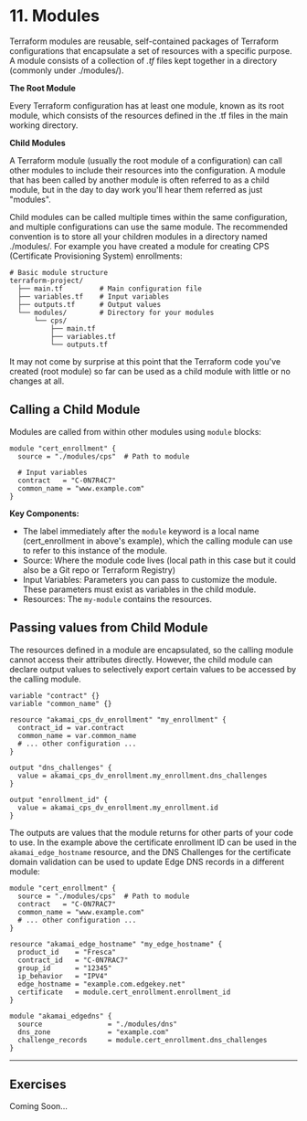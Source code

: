 # 11. Modules

Terraform modules are reusable, self-contained packages of Terraform configurations that encapsulate a set of resources with a specific purpose. A module consists of a collection of _.tf_ files kept together in a directory (commonly under ./modules/). 

**The Root Module**

Every Terraform configuration has at least one module, known as its root module, which consists of the resources defined in the .tf files in the main working directory.

**Child Modules**

A Terraform module (usually the root module of a configuration) can call other modules to include their resources into the configuration. A module that has been called by another module is often referred to as a child module, but in the day to day work you'll hear them referred as just "modules". 

Child modules can be called multiple times within the same configuration, and multiple configurations can use the same module. The recommended convention is to store all your children modules in a directory named ./modules/. For example you have created a module for creating CPS (Certificate Provisioning System) enrollments:

```text {6-7}
# Basic module structure
terraform-project/
  ├── main.tf         # Main configuration file
  ├── variables.tf    # Input variables
  ├── outputs.tf      # Output values
  └── modules/        # Directory for your modules
      └── cps/
          ├── main.tf
          ├── variables.tf
          └── outputs.tf
```

It may not come by surprise at this point that the Terraform code you've created (root module) so far can be used as a child module with little or no changes at all.

## Calling a Child Module
Modules are called from within other modules using `module` blocks:
```hcl filename="main.tf" {2}
module "cert_enrollment" {
  source = "./modules/cps"  # Path to module
  
  # Input variables
  contract   = "C-0N7R4C7"
  common_name = "www.example.com"
}
```

**Key Components:**
* The label immediately after the `module` keyword is a local name (cert_enrollment in above's example), which the calling module can use to refer to this instance of the module.
* Source: Where the module code lives (local path in this case but it could also be a Git repo or Terraform Registry)
* Input Variables: Parameters you can pass to customize the module. These parameters must exist as variables in the child module.
* Resources: The `my-module` contains the resources.

## Passing values from Child Module
The resources defined in a module are encapsulated, so the calling module cannot access their attributes directly. However, the child module can declare output values to selectively export certain values to be accessed by the calling module.   

```hcl filename="./modules/cps/variables.tf" copy
variable "contract" {}
variable "common_name" {}
```

```hcl filename="./modules/cps/main.tf" copy {}
resource "akamai_cps_dv_enrollment" "my_enrollment" {
  contract_id = var.contract
  common_name = var.common_name
  # ... other configuration ...
}
```

```hcl filename="./modules/cps/outputs.tf" copy {}
output "dns_challenges" {
  value = akamai_cps_dv_enrollment.my_enrollment.dns_challenges
}

output "enrollment_id" {
  value = akamai_cps_dv_enrollment.my_enrollment.id
}
```

The outputs are values that the module returns for other parts of your code to use. In the example above the certificate enrollment ID can be used in the `akamai_edge_hostname` resource, and the DNS Challenges for the certificate domain validation can be used to update Edge DNS records in a different module:

```hcl filename="main.tf" copy {14,20}
module "cert_enrollment" {
  source = "./modules/cps"  # Path to module
  contract   = "C-0N7RAC7"
  common_name = "www.example.com"
  # ... other configuration ...
}

resource "akamai_edge_hostname" "my_edge_hostname" {
  product_id    = "Fresca"
  contract_id   = "C-0N7RAC7"
  group_id      = "12345"
  ip_behavior   = "IPV4"
  edge_hostname = "example.com.edgekey.net"
  certificate   = module.cert_enrollment.enrollment_id
}

module "akamai_edgedns" {
  source                = "./modules/dns"
  dns_zone              = "example.com"
  challenge_records     = module.cert_enrollment.dns_challenges
}
```

---

## Exercises

Coming Soon...